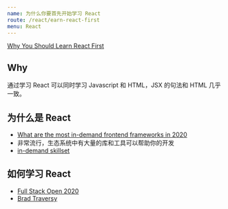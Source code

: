 ```yaml
---
name: 为什么你要首先开始学习 React
route: /react/earn-react-first
menu: React
---
```


[Why You Should Learn React First](https://www.skies.dev/blog/learn-react-first/)

## Why

通过学习 React 可以同时学习 Javascript 和 HTML，JSX 的句法和 HTML 几乎一致。

## 为什么是 React

-   [What are the most in-demand frontend frameworks in 2020](https://blog.logrocket.com/state-of-javascript-what-are-the-most-in-demand-frontend-frameworks-in-2020/)
-   非常流行，生态系统中有大量的库和工具可以帮助你的开发
-   [in-demand skillset](https://binaryinformatics.com/front-end-frameworks-2020/)

## 如何学习 React

-   [Full Stack Open 2020 ](https://fullstackopen.com/en/)
-   [Brad Traversy](https://www.youtube.com/user/TechGuyWeb)
